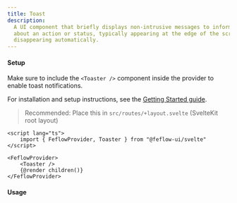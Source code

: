 ```yaml
---
title: Toast
description:
  A UI component that briefly displays non-intrusive messages to inform users
  about an action or status, typically appearing at the edge of the screen and
  disappearing automatically.
---
```



#### Setup

Make sure to include the `<Toaster />` component inside the provider to enable
toast notifications.

For installation and setup instructions, see the
[Getting Started guide](/docs/getting-started).

> Recommended: Place this in `src/routes/+layout.svelte` (SvelteKit root layout)

```svelte
<script lang="ts">
	import { FeflowProvider, Toaster } from "@feflow-ui/svelte"
</script>

<FeflowProvider>
	<Toaster />
	{@render children()}
</FeflowProvider>
```

#### Usage

<PreviewTabs component="ToastPreview">
	<ToastPreview client:load />
</PreviewTabs>
